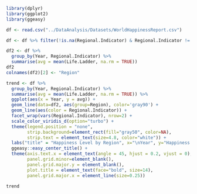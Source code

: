 ```r
library(dplyr)
library(ggplot2)
library(ggeasy)
```

```r
df <- read.csv("../DataAnalysis/Datasets/WorldHappinessReport.csv")

df <- df %>% filter(!is.na(Regional.Indicator) & Regional.Indicator != "")

df2 <- df %>%
  group_by(Year, Regional.Indicator) %>%
  summarise(avg = mean(Life.Ladder, na.rm = TRUE))
df2
colnames(df2)[2] <- "Region"

trend <- df %>%
  group_by(Year, Regional.Indicator) %>%
  summarise(avg = mean(Life.Ladder, na.rm = TRUE)) %>%
  ggplot(aes(x = Year, y = avg)) +
  geom_line(data=df2, aes(group=Region), color='gray90') +
  geom_line(aes(color = Regional.Indicator)) +
  facet_wrap(vars(Regional.Indicator), nrow=2) +
  scale_color_viridis_d(option="turbo") +
  theme(legend.position = "none",
        strip.background=element_rect(fill="gray50", color=NA),
        strip.text = element_text(size=4.8, color="white")) +
  labs("title" = "Happiness Level by Region", x="\nYear", y="Happiness Level") +
  ggeasy::easy_center_title() +
  theme(axis.text.x = element_text(angle = 45, hjust = 0.2, vjust = 0),
        panel.grid.minor=element_blank(),
        panel.grid.major.y = element_blank(),
        plot.title = element_text(face="bold", size=14),
        panel.grid.major.x = element_line(size=0.25))

trend
```

